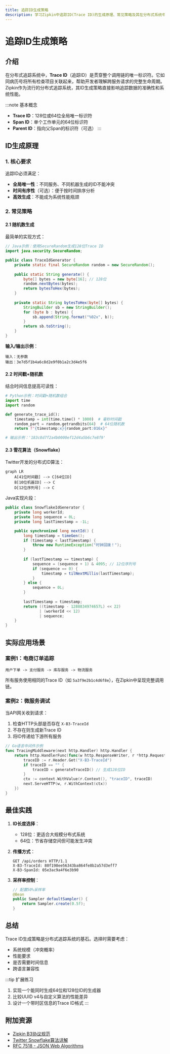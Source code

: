 ```yaml
---
title: 追踪ID生成策略
description: 学习Zipkin中追踪ID(Trace ID)的生成原理、常见策略及其在分布式系统中的应用场景
---
```


# 追踪ID生成策略

## 介绍

在分布式追踪系统中，**Trace ID**（追踪ID）是贯穿整个调用链的唯一标识符。它如同病历号将所有检查项目关联起来，帮助开发者理解跨服务请求的完整生命周期。Zipkin作为流行的分布式追踪系统，其ID生成策略直接影响追踪数据的准确性和系统性能。

:::note 基本概念
- **Trace ID**：128位或64位全局唯一标识符
- **Span ID**：单个工作单元的64位标识符
- **Parent ID**：指向父Span的标识符（可选）
:::

## ID生成原理

### 1. 核心要求
追踪ID必须满足：
- **全局唯一性**：不同服务、不同机器生成的ID不能冲突
- **时间有序性**（可选）：便于按时间排序分析
- **高效生成**：不能成为系统性能瓶颈

### 2. 常见策略

#### 2.1 随机数生成
最简单的实现方式：

```java
// Java示例：使用SecureRandom生成128位Trace ID
import java.security.SecureRandom;

public class TraceIdGenerator {
    private static final SecureRandom random = new SecureRandom();
    
    public static String generate() {
        byte[] bytes = new byte[16]; // 128位
        random.nextBytes(bytes);
        return bytesToHex(bytes);
    }
    
    private static String bytesToHex(byte[] bytes) {
        StringBuilder sb = new StringBuilder();
        for (byte b : bytes) {
            sb.append(String.format("%02x", b));
        }
        return sb.toString();
    }
}
```

**输入/输出示例**：
```
输入：无参数
输出：3e7d5f1b4a6c8d2e9f0b1a2c3d4e5f6
```

#### 2.2 时间戳+随机数
结合时间信息提高可读性：

```python
# Python示例：时间戳+随机数组合
import time
import random

def generate_trace_id():
    timestamp = int(time.time() * 1000)  # 毫秒时间戳
    random_part = random.getrandbits(64)  # 64位随机数
    return f"{timestamp:x}{random_part:016x}"

# 输出示例：'183c8d7f2a4b0000ef12d4a5b6c7e8f9'
```

#### 2.3 雪花算法（Snowflake）
Twitter开发的分布式ID算法：

```mermaid
graph LR
    A[41位时间戳] --> C[64位ID]
    B[10位机器ID] --> C
    D[12位序列号] --> C
```

Java实现片段：
```java
public class SnowflakeIdGenerator {
    private long workerId;
    private long sequence = 0L;
    private long lastTimestamp = -1L;

    public synchronized long nextId() {
        long timestamp = timeGen();
        if (timestamp < lastTimestamp) {
            throw new RuntimeException("时钟回拨！");
        }
        
        if (lastTimestamp == timestamp) {
            sequence = (sequence + 1) & 4095; // 12位序列号
            if (sequence == 0) {
                timestamp = tilNextMillis(lastTimestamp);
            }
        } else {
            sequence = 0L;
        }
        
        lastTimestamp = timestamp;
        return ((timestamp - 1288834974657L) << 22) 
               | (workerId << 12) 
               | sequence;
    }
}
```

## 实际应用场景

### 案例1：电商订单追踪
```
用户下单 -> 支付服务 -> 库存服务 -> 物流服务
```
所有服务使用相同的Trace ID（如 `5a3f9e2b1c4d6f8e`），在Zipkin中呈现完整调用链。

### 案例2：微服务调试
当API网关收到请求：
1. 检查HTTP头部是否存在 `X-B3-TraceId`
2. 不存在则生成新Trace ID
3. 将ID传递给下游所有服务

```go
// Go语言中间件示例
func TracingMiddleware(next http.Handler) http.Handler {
    return http.HandlerFunc(func(w http.ResponseWriter, r *http.Request) {
        traceID := r.Header.Get("X-B3-TraceId")
        if traceID == "" {
            traceID = generateTraceID() // 生成128位ID
        }
        ctx := context.WithValue(r.Context(), "traceID", traceID)
        next.ServeHTTP(w, r.WithContext(ctx))
    })
}
```

## 最佳实践

1. **ID长度选择**：
   - 128位：更适合大规模分布式系统
   - 64位：节省存储空间但可能发生冲突

2. **传播方式**：
   ```http
   GET /api/orders HTTP/1.1
   X-B3-TraceId: 80f198ee56343ba864fe8b2a57d3eff7
   X-B3-SpanId: 05e3ac9a4f6e3b90
   ```

3. **采样率控制**：
   ```java
   // 配置50%采样率
   @Bean
   public Sampler defaultSampler() {
       return Sampler.create(0.5f);
   }
   ```

## 总结

Trace ID生成策略是分布式追踪系统的基石。选择时需要考虑：
- 系统规模（冲突概率）
- 性能要求
- 是否需要时间信息
- 跨语言兼容性

:::tip 扩展练习
1. 实现一个能同时生成64位和128位ID的生成器
2. 比较UUID v4与自定义算法的性能差异
3. 设计一个带时区信息的Trace ID格式
:::

## 附加资源

- [Zipkin B3协议规范](https://github.com/openzipkin/b3-propagation)
- [Twitter Snowflake算法详解](https://blog.twitter.com/engineering/en_us/a/2010/announcing-snowflake)
- [RFC 7518 - JSON Web Algorithms](https://tools.ietf.org/html/rfc7518)